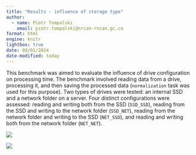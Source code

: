 ```yaml
---
title: "Results - influence of storage type"
author:
  - name: Piotr Tompalski
    email: piotr.tompalski@nrcan-rncan.gc.ca
format: html
engine: knitr
lightbox: true
date: 08/01/2024
date-modified: today
---
```


This benchmark was aimed to evaluate the influence of drive configuration on processing time. The benchmark involved reading data from a drive, processing it, and then saving the processed data (`normalization` task was used for this purpose). Two types of drives were tested: an internal SSD and a network folder on a server. Four distinct configurations were assessed: reading and writing both from the SSD (`SSD_SSD`), reading from the SSD and writing to the network folder (`SSD_NET`), reading from the network folder and writing to the SSD (`NET_SSD`), and reading and writing both from the network folder (`NET_NET`). 


![](graphics/byDrives.png)


![](graphics/byDrivesRel.png)